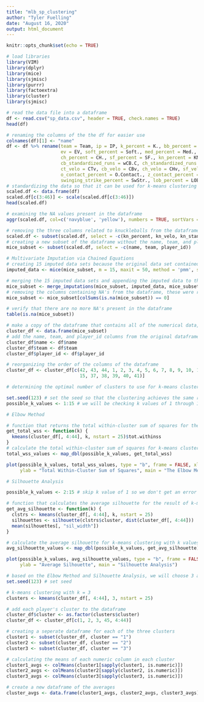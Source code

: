 ---
title: "mlb_sp_clustering"
author: "Tyler Fuelling"
date: "August 16, 2020"
output: html_document
---

```{r setup, include=FALSE}
knitr::opts_chunk$set(echo = TRUE)

# load libraries
library(VIM)
library(dplyr)
library(mice)
library(sjmisc)
library(purrr)
library(factoextra)
library(cluster)
library(sjmisc)
```

```{r}
# read the data file into a dataframe
df <- read.csv("sp_data.csv", header = TRUE, check.names = TRUE)
head(df)
```
``` {r}
# renaming the columns of the the df for easier use
colnames(df)[1] <- "name"
df <- df %>% rename(team = Team, ip = IP, k_percent = K., bb_percent = BB., babip = BABIP, gb_percent = GB., ld_percent = LD., fb_percent = FB.,iffb_percent = IFFB.,
                    ev = EV, soft_percent = Soft., med_percent = Med., hard_percent = Hard., fa_percent = FB..1, sl_percent = SL., ct_percent = CT., cb_percent = CB.,
                    ch_percent = CH., sf_percent = SF., kn_percent = KN., fa_standardized_runs = wFB.C, sl_standardized_runs = wSL.C, ct_standardized_runs = wCT.C,
                    cb_standardized_runs = wCB.C, ch_standardized_runs = wCH.C, sf_standardized_runs = wSF.C, kn_standardized_runs = wKN.C, fa_velo = FBv, sl_velo = SLv,
                    ct_velo = CTv, cb_velo = CBv, ch_velo = CHv, sf_velo = SFv, kn_velo = KNv, o_swing_percent = O.Swing., z_swing_percent = Z.Swing., swing_percent = Swing.,
                    o_contact_percent = O.Contact., z_contact_percent = Z.Contact., contact_percent = Contact., zone_percent = Zone., first_strike_percent = F.Strike.,
                    swinging_strike_percent = SwStr., lob_percent = LOB., pace = Pace, player_id = playerid)
# standardizing the data so that it can be used for k-means clustering
scaled.df <- data.frame(df)
scaled.df[c(3:46)] <- scale(scaled.df[c(3:46)])
head(scaled.df)
```

``` {r}
# examining the NA values present in the dataframe
aggr(scaled.df, col=c('navyblue', 'yellow'), numbers = TRUE, sortVars = TRUE, labels = names(scaled.df), cex.axis = .7, gap = 3, ylab = c("Missing Data", "Pattern"))
```
``` {r}
# removing the three columns related to knuckleballs from the dataframe - none of the starting pitchers had a knuckleball percentage above 0%
scaled.df <- subset(scaled.df, select = -c(kn_percent, kn_velo, kn_standardized_runs))
# creating a new subset of the dataframe without the name, team, and player id columns to be used for multivariate imputation (MICE package)
mice_subset <- subset(scaled.df, select = -c(name, team, player_id))

# Multivariate Imputation via Chained Equations
# creating 15 imputed data sets because the original data set contained about 15% NA's, max iterations of 50, using "predictive mean matching"
imputed_data <- mice(mice_subset, m = 15, maxit = 50, method = 'pmm', seed = 123)

# merging the 15 imputed data sets and appending the imputed data to the mice_subset dataframe
mice_subset <- merge_imputations(mice_subset, imputed_data, mice_subset)
# removing the columns containing NA's from the dataframe, these were replaced with the imputed data 
mice_subset <- mice_subset[colSums(is.na(mice_subset)) == 0]

# verify that there are no more NA's present in the dataframe 
table(is.na(mice_subset))
```

```{r}
# make a copy of the dataframe that contains all of the numerical data, including all of the imputed data
cluster_df <- data.frame(mice_subset)
# add the name, team, and player_id columns from the original dataframe to this dataframe that contains all of the data
cluster_df$name <- df$name
cluster_df$team <- df$team
cluster_df$player_id <- df$player_id

# reorganizing the order of the columns of the dataframe
cluster_df <- cluster_df[c(42, 43, 44, 1, 2, 3, 4, 5, 6, 7, 8, 9, 10, 11, 12, 16, 17, 18, 19, 20, 21, 22, 23, 24, 25, 26, 13, 27, 28, 29, 30, 31, 14, 32, 33, 34, 35, 36,
                           15, 37, 38, 39, 40, 41)]
```

``` {r}
# determining the optimal number of clusters to use for k-means clustering

set.seed(123) # set the seed so that the clustering achieves the same result each time it is run
possible_k_values <- 1:15 # we will be checking k values of 1 through 15

# Elbow Method

# function that returns the total within-cluster sum of squares for the result of k-means clustering with k clusters
get_total_wss <- function(k) {
  kmeans(cluster_df[, 4:44], k, nstart = 25)$tot.withinss
}
# calculate the total within-cluster sum of squares for k-means clustering with k values of 1 through 15
total_wss_values <- map_dbl(possible_k_values, get_total_wss)

plot(possible_k_values, total_wss_values, type = "b", frame = FALSE, xlab= "Number of Clusters - K",
     ylab = "Total Within-Cluster Sum of Squares", main = "The Elbow Method")

# Silhouette Analysis

possible_k_values <- 2:15 # skip k value of 1 so we don't get an error when calculating average silhouettes

# function that calculates the average silhouette for the result of k-means clustering with k clusters
get_avg_silhouette <- function(k) {
  clstrs <- kmeans(cluster_df[, 4:44], k, nstart = 25)
  silhouettes <- silhouette(clstrs$cluster, dist(cluster_df[, 4:44]))
  mean(silhouettes[, "sil_width"])
}

# calculate the average silhouette for k-means clustering with k values of 1 through 15
avg_silhouette_values <- map_dbl(possible_k_values, get_avg_silhouette)

plot(possible_k_values, avg_silhouette_values, type = "b", frame = FALSE, xlab= "Number of Clusters - K",
     ylab = "Average Silhouette", main = "Silhouette Analysis")

```

``` {r}
# based on the Elbow Method and Silhouette Analysis, we will choose 3 as our value of k for k-means clustering
set.seed(123) # set seed

# k-means clustering with k = 3
clusters <- kmeans(cluster_df[, 4:44], 3, nstart = 25)

# add each player's cluster to the dataframe
cluster_df$cluster <- as.factor(clusters$cluster)
cluster_df <- cluster_df[c(1, 2, 3, 45, 4:44)]
```

``` {r}
# creating a seperate dataframe for each of the three clusters
cluster1 <- subset(cluster_df, cluster == "1")
cluster2 <- subset(cluster_df, cluster == "2")
cluster3 <- subset(cluster_df, cluster == "3")

# calculating the means of each numeric column in each cluster
cluster1_avgs <- colMeans(cluster1[sapply(cluster1, is.numeric)])
cluster2_avgs <- colMeans(cluster2[sapply(cluster2, is.numeric)]) 
cluster3_avgs <- colMeans(cluster3[sapply(cluster3, is.numeric)])

# create a new dataframe of the averages
cluster_avgs <- data.frame(cluster1_avgs, cluster2_avgs, cluster3_avgs)
```

